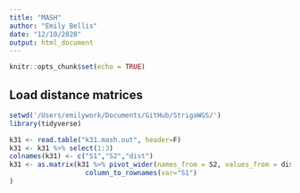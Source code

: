 ```yaml
---
title: "MASH"
author: "Emily Bellis"
date: "12/10/2020"
output: html_document
---
```


```r
knitr::opts_chunk$set(echo = TRUE)
```

## Load distance matrices
```r
setwd('/Users/emilywork/Documents/GitHub/StrigaWGS/')
library(tidyverse)

k31 <- read.table("k31.mash.out", header=F)
k31 <- k31 %>% select(1:3)
colnames(k31) <- c("S1","S2","dist")
k31 <- as.matrix(k31 %>% pivot_wider(names_from = S2, values_from = dist) %>%
                   column_to_rownames(var="S1")
)
```

